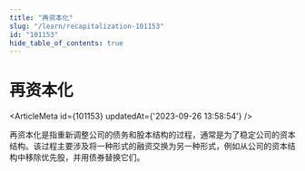 ```yaml
---
title: "再资本化"
slug: "/learn/recapitalization-101153"
id: "101153"
hide_table_of_contents: true
---
```



# 再资本化

<ArticleMeta id={101153} updatedAt={'2023-09-26 13:58:54'} />
<div className='border-solid border-b border-t-0 my-4 border-[var(--ifm-color-gray-300)]' />

再资本化是指重新调整公司的债务和股本结构的过程，通常是为了稳定公司的资本结构。该过程主要涉及将一种形式的融资交换为另一种形式，例如从公司的资本结构中移除优先股，并用债券替换它们。
